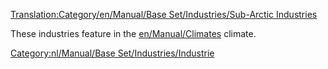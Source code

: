 [[Translation:Category/en/Manual/Base Set/Industries/Sub-Arctic Industries]]

These industries feature in the [[en/Manual/Climates]] climate.

[[Category:nl/Manual/Base Set/Industries/Industrie]]
